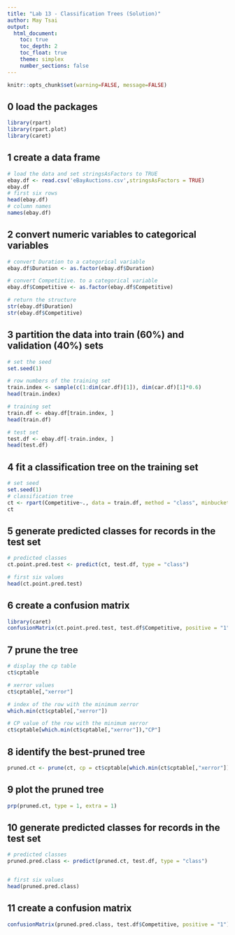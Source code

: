```yaml
---
title: "Lab 13 - Classification Trees (Solution)"
author: May Tsai
output:
  html_document:
    toc: true
    toc_depth: 2
    toc_float: true
    theme: simplex
    number_sections: false
---
```


```r
knitr::opts_chunk$set(warning=FALSE, message=FALSE)
```

## 0 load the packages 
```r
library(rpart) 
library(rpart.plot) 
library(caret) 
```

## 1 create a data frame
```r
# load the data and set stringsAsFactors to TRUE
ebay.df <- read.csv('eBayAuctions.csv',stringsAsFactors = TRUE)
ebay.df 
# first six rows 
head(ebay.df)
# column names
names(ebay.df)
```

## 2 convert numeric variables to categorical variables
```r
# convert Duration to a categorical variable
ebay.df$Duration <- as.factor(ebay.df$Duration)

# convert Competitive. to a categorical variable
ebay.df$Competitive <- as.factor(ebay.df$Competitive)

# return the structure 
str(ebay.df$Duration) 
str(ebay.df$Competitive)
```

## 3 partition the data into train (60%) and validation (40%) sets
```r
# set the seed 
set.seed(1)

# row numbers of the training set 
train.index <- sample(c(1:dim(car.df)[1]), dim(car.df)[1]*0.6)  
head(train.index)

# training set
train.df <- ebay.df[train.index, ]
head(train.df)

# test set 
test.df <- ebay.df[-train.index, ]
head(test.df)
```

## 4 fit a classification tree on the training set 
```r
# set seed 
set.seed(1)
# classification tree
ct <- rpart(Competitive~., data = train.df, method = "class", minbucket=30, cp=0.00001)
ct
```

## 5 generate predicted classes for records in the test set 
```r
# predicted classes
ct.point.pred.test <- predict(ct, test.df, type = "class")

# first six values 
head(ct.point.pred.test)
```

## 6 create a confusion matrix
```r
library(caret)
confusionMatrix(ct.point.pred.test, test.df$Competitive, positive = "1")

```

## 7 prune the tree
```r
# display the cp table
ct$cptable

# xerror values 
ct$cptable[,"xerror"]

# index of the row with the minimum xerror
which.min(ct$cptable[,"xerror"]) 

# CP value of the row with the minimum xerror 
ct$cptable[which.min(ct$cptable[,"xerror"]),"CP"]

```

## 8 identify the best-pruned tree
```r
pruned.ct <- prune(ct, cp = ct$cptable[which.min(ct$cptable[,"xerror"]),"CP"])

```

## 9 plot the pruned tree
```r
prp(pruned.ct, type = 1, extra = 1)

```

## 10 generate predicted classes for records in the test set 
```r
# predicted classes 
pruned.pred.class <- predict(pruned.ct, test.df, type = "class")


# first six values 
head(pruned.pred.class)

```

## 11 create a confusion matrix
```r
confusionMatrix(pruned.pred.class, test.df$Competitive, positive = "1")

```
